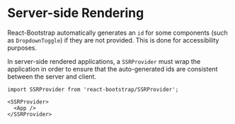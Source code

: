 # Server-side Rendering

React-Bootstrap automatically generates an `id` for some 
components (such as `DropdownToggle`) if they are not provided.
This is done for accessibility purposes.

In server-side rendered applications, a `SSRProvider` must wrap
the application in order to ensure that the auto-generated ids
are consistent between the server and client.

```
import SSRProvider from 'react-bootstrap/SSRProvider';

<SSRProvider>
  <App />
</SSRProvider>
```